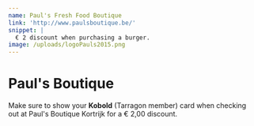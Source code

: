 ```yaml
---
name: Paul's Fresh Food Boutique
link: 'http://www.paulsboutique.be/'
snippet: |
  € 2 discount when purchasing a burger.
image: /uploads/logoPauls2015.png
---
```


# Paul's Boutique

Make sure to show your **Kobold** (Tarragon member) card when checking out at Paul's Boutique Kortrijk for a € 2,00 discount.
